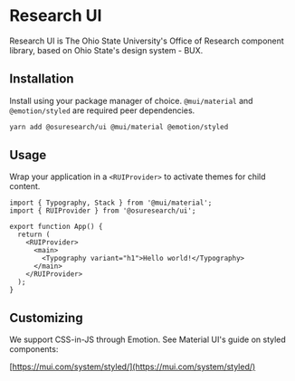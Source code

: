 
<Meta title="Getting Started / Overview" />

# Research UI

Research UI is The Ohio State University's Office of Research component library, based on
Ohio State's design system - BUX.

## Installation

Install using your package manager of choice. `@mui/material` and `@emotion/styled` are required peer dependencies.

```sh
yarn add @osuresearch/ui @mui/material @emotion/styled
```

## Usage

Wrap your application in a `<RUIProvider>` to activate themes for child content.

```tsx
import { Typography, Stack } from '@mui/material';
import { RUIProvider } from '@osuresearch/ui';

export function App() {
  return (
    <RUIProvider>
      <main>
        <Typography variant="h1">Hello world!</Typography>
      </main>
    </RUIProvider>
  );
}
```

## Customizing

We support CSS-in-JS through Emotion. See Material UI's guide on styled components:

[https://mui.com/system/styled/](https://mui.com/system/styled/)
